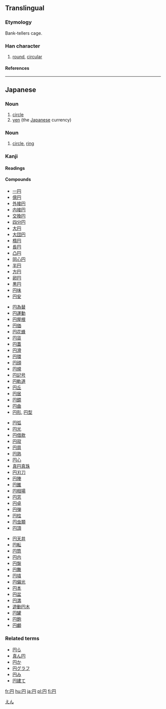 {{see|圓}}<!-- may be replaced by zh-forms -->

==Translingual==
{{Han stroke| The left-most vertical stroke is done, 
from top to bottom.  The top-most horizontal line, 
the right-most vertical line and the small line 
([[はね]]) at the bottom of it are done as one from, 
from top-left going clockwise.  The middle vertical 
stroke is done, from top to bottom.  The lower horizontal 
stroke is done, from left to right.}}
===Etymology===
Bank-tellers cage.
===Han character===
{{Han char|rn=13|rad=冂|as=02|sn=4|four=|canj=月中一 (BLM)}}
# [[round]], [[circular]]
====References====
{{Han ref|kx=0128.351|dkj=01513|dj=0289.170|hdz=10096.180|uh=5186|ud=20870}}
----

== Japanese ==
===Noun===
{{ja-noun|k|hira=えん|rom=en}}

#[[circle]]
#[[yen]] (the [[Japanese]] currency)
[[Category:ja:Currency|えん]]

===Noun===
{{ja-noun|k|hira=まる|rom=maru}}

#[[circle]], [[ring]]

===Kanji===
{{ja-kanji|grade=1|rs=冂02}}
====Readings====
{{ja-readings|on=[[えん]] ([[en]])|kun=[[まる]] ([[maru]]), [[まるい]] ([[円い]], [[marui]])}}
====Compounds====
{{top4}}
*[[一円]]
*[[億円]]
*[[外接円]]
*[[内接円]]
*[[交換円]]
*[[四分円]]
*[[大円]]
*[[大団円]]
*[[楕円]]
*[[長円]]
*[[凸円]]
*[[同心円]]
*[[半円]]
*[[方円]]
*[[卵円]]
*[[黒円]]
*[[円味]]
*[[円安]]
{{mid4}}
*[[円為替]]
*[[円運動]]
*[[円屋根]]
*[[円価]]
*[[円花蜂]]
*[[円貨]]
*[[円蓋]]
*[[円滑]]
*[[円環]]
*[[円顔]]
*[[円規]]
*[[円記号]]
*[[円軌道]]
*[[円丘]]
*[[円居]]
*[[円鏡]]
*[[円曲]]
*[[円形]], [[円型]]
{{mid4}}
*[[円弧]]
*[[円光]]
*[[円借款]]
*[[円寂]]
*[[円周]]
*[[円熟]]
*[[円心]]
*[[真円真珠]]
*[[円刃刀]]
*[[円陣]]
*[[円錐]]
*[[円相場]]
*[[円窓]]
*[[円卓]]
*[[円弾]]
*[[円柱]]
*[[円虫類]]
*[[円頂]]
{{mid4}}
*[[円天井]]
*[[円転]]
*[[円筒]]
*[[円内]]
*[[円盤]]
*[[円舞]]
*[[円墳]]
*[[円偏光]]
*[[円本]]
*[[円盆]]
*[[円満]]
*[[遊動円木]]
*[[円罐]]
*[[円鉋]]
*[[円顱]]
{{bottom}}

===Related terms===
*[[円ら]]
*[[真ん円]]
*[[円か]]
*[[円グラフ]] 
*[[円み]]
*[[円建て]]

[[fr:円]]
[[hu:円]]
[[ja:円]]
[[pl:円]]
[[fi:円]]